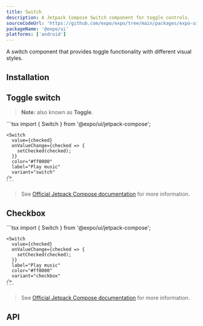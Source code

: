 ```yaml
---
title: Switch
description: A Jetpack Compose Switch component for toggle controls.
sourceCodeUrl: 'https://github.com/expo/expo/tree/main/packages/expo-ui'
packageName: '@expo/ui'
platforms: ['android']
---
```



A switch component that provides toggle functionality with different visual styles.

## Installation

<APIInstallSection />

## Toggle switch

> **Note:** also known as **Toggle**.

<Tabs>
  <Tab label="Preview">
    <ContentSpotlight
      alt="Switch component on Android."
      src="/static/images/expo-ui/switch/android.png"
      className="max-w-[480px]"
    />

  </Tab>
  <Tab label="Code">
    ```tsx
    import { Switch } from '@expo/ui/jetpack-compose';

    <Switch
      value={checked}
      onValueChange={checked => {
        setChecked(checked);
      }}
      color="#ff0000"
      label="Play music"
      variant="switch"
    />
    ```

  </Tab>
</Tabs>

> See [Official Jetpack Compose documentation](https://developer.android.com/develop/ui/compose/components/switch) for more information.

## Checkbox

<Tabs>
  <Tab label="Preview">
    <ContentSpotlight
      alt="Switch (checkbox variant) component on Android."
      src="/static/images/expo-ui/checkbox/android.png"
      className="max-w-[480px]"
    />

  </Tab>
  <Tab label="Code">
    ```tsx
    import { Switch } from '@expo/ui/jetpack-compose';

    <Switch
      value={checked}
      onValueChange={checked => {
        setChecked(checked);
      }}
      label="Play music"
      color="#ff0000"
      variant="checkbox"
    />
    ```

  </Tab>
</Tabs>

> See [Official Jetpack Compose documentation](https://developer.android.com/develop/ui/compose/components/checkbox) for more information.

## API

<APISection packageName="expo-ui/jetpack-compose/switch" apiName="Switch" />
